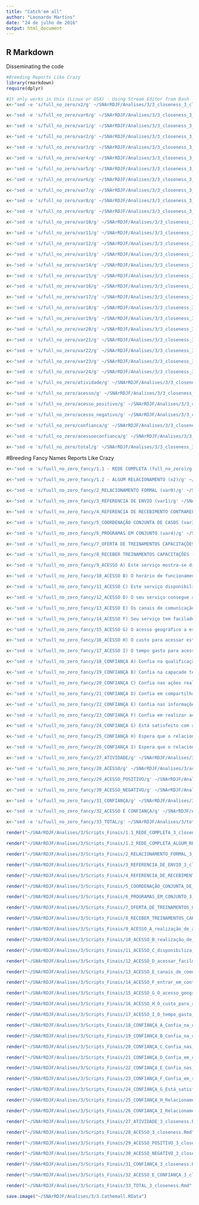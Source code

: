 ```yaml
---
title: "Catch'em all"
author: "Leonardo Martins"
date: "24 de julho de 2016"
output: html_document
---
```


## R Markdown
Disseminating the code

```r
#Breeding Reports Like Crazy
library(rmarkdown)
require(dplyr)
```

```r
#It only works in Unix (Linux or OSX) - Using Stream Editor from Bash
x<-"sed -e 's/full_no_zero/x2/g' ~/SNArRDJF/Analises/3/3_closeness_3_closeness.Rmd > ~/SNArRDJF/Analises/3/x2_3_closeness.Rmd" %>% system()

x<-"sed -e 's/full_no_zero/var0/g' ~/SNArRDJF/Analises/3/3_closeness_3_closeness.Rmd > ~/SNArRDJF/Analises/3/var0_3_closeness.Rmd" %>% system()

x<-"sed -e 's/full_no_zero/var1/g' ~/SNArRDJF/Analises/3/3_closeness_3_closeness.Rmd > ~/SNArRDJF/Analises/3/var1_3_closeness.Rmd" %>% system()

x<-"sed -e 's/full_no_zero/var2/g' ~/SNArRDJF/Analises/3/3_closeness_3_closeness.Rmd > ~/SNArRDJF/Analises/3/var2_3_closeness.Rmd" %>% system()

x<-"sed -e 's/full_no_zero/var3/g' ~/SNArRDJF/Analises/3/3_closeness_3_closeness.Rmd > ~/SNArRDJF/Analises/3/var3_3_closeness.Rmd" %>% system()

x<-"sed -e 's/full_no_zero/var4/g' ~/SNArRDJF/Analises/3/3_closeness_3_closeness.Rmd > ~/SNArRDJF/Analises/3/var4_3_closeness.Rmd" %>% system()

x<-"sed -e 's/full_no_zero/var5/g' ~/SNArRDJF/Analises/3/3_closeness_3_closeness.Rmd > ~/SNArRDJF/Analises/3/var5_3_closeness.Rmd" %>% system()

x<-"sed -e 's/full_no_zero/var6/g' ~/SNArRDJF/Analises/3/3_closeness_3_closeness.Rmd > ~/SNArRDJF/Analises/3/var6_3_closeness.Rmd" %>% system()

x<-"sed -e 's/full_no_zero/var7/g' ~/SNArRDJF/Analises/3/3_closeness_3_closeness.Rmd > ~/SNArRDJF/Analises/3/var7_3_closeness.Rmd" %>% system()

x<-"sed -e 's/full_no_zero/var8/g' ~/SNArRDJF/Analises/3/3_closeness_3_closeness.Rmd > ~/SNArRDJF/Analises/3/var8_3_closeness.Rmd" %>% system()

x<-"sed -e 's/full_no_zero/var9/g' ~/SNArRDJF/Analises/3/3_closeness_3_closeness.Rmd > ~/SNArRDJF/Analises/3/var9_3_closeness.Rmd" %>% system()

x<-"sed -e 's/full_no_zero/var10/g' ~/SNArRDJF/Analises/3/3_closeness_3_closeness.Rmd > ~/SNArRDJF/Analises/3/var10_3_closeness.Rmd" %>% system()

x<-"sed -e 's/full_no_zero/var11/g' ~/SNArRDJF/Analises/3/3_closeness_3_closeness.Rmd > ~/SNArRDJF/Analises/3/var11_3_closeness.Rmd" %>% system()

x<-"sed -e 's/full_no_zero/var12/g' ~/SNArRDJF/Analises/3/3_closeness_3_closeness.Rmd > ~/SNArRDJF/Analises/3/var12_3_closeness.Rmd" %>% system()

x<-"sed -e 's/full_no_zero/var13/g' ~/SNArRDJF/Analises/3/3_closeness_3_closeness.Rmd > ~/SNArRDJF/Analises/3/var13_3_closeness.Rmd" %>% system()

x<-"sed -e 's/full_no_zero/var14/g' ~/SNArRDJF/Analises/3/3_closeness_3_closeness.Rmd > ~/SNArRDJF/Analises/3/var14_3_closeness.Rmd" %>% system()

x<-"sed -e 's/full_no_zero/var15/g' ~/SNArRDJF/Analises/3/3_closeness_3_closeness.Rmd > ~/SNArRDJF/Analises/3/var15_3_closeness.Rmd" %>% system()

x<-"sed -e 's/full_no_zero/var16/g' ~/SNArRDJF/Analises/3/3_closeness_3_closeness.Rmd > ~/SNArRDJF/Analises/3/var16_3_closeness.Rmd" %>% system()

x<-"sed -e 's/full_no_zero/var17/g' ~/SNArRDJF/Analises/3/3_closeness_3_closeness.Rmd > ~/SNArRDJF/Analises/3/var17_3_closeness.Rmd" %>% system()

x<-"sed -e 's/full_no_zero/var18/g' ~/SNArRDJF/Analises/3/3_closeness_3_closeness.Rmd > ~/SNArRDJF/Analises/3/var18_3_closeness.Rmd" %>% system()

x<-"sed -e 's/full_no_zero/var19/g' ~/SNArRDJF/Analises/3/3_closeness_3_closeness.Rmd > ~/SNArRDJF/Analises/3/var19_3_closeness.Rmd" %>% system()

x<-"sed -e 's/full_no_zero/var20/g' ~/SNArRDJF/Analises/3/3_closeness_3_closeness.Rmd > ~/SNArRDJF/Analises/3/var20_3_closeness.Rmd" %>% system()

x<-"sed -e 's/full_no_zero/var21/g' ~/SNArRDJF/Analises/3/3_closeness_3_closeness.Rmd > ~/SNArRDJF/Analises/3/var21_3_closeness.Rmd" %>% system()

x<-"sed -e 's/full_no_zero/var22/g' ~/SNArRDJF/Analises/3/3_closeness_3_closeness.Rmd > ~/SNArRDJF/Analises/3/var22_3_closeness.Rmd" %>% system()

x<-"sed -e 's/full_no_zero/var23/g' ~/SNArRDJF/Analises/3/3_closeness_3_closeness.Rmd > ~/SNArRDJF/Analises/3/var23_3_closeness.Rmd" %>% system()

x<-"sed -e 's/full_no_zero/var24/g' ~/SNArRDJF/Analises/3/3_closeness_3_closeness.Rmd > ~/SNArRDJF/Analises/3/var24_3_closeness.Rmd" %>% system()

x<-"sed -e 's/full_no_zero/atividade/g' ~/SNArRDJF/Analises/3/3_closeness_3_closeness.Rmd > ~/SNArRDJF/Analises/3/atividade_3_closeness.Rmd" %>% system()

x<-"sed -e 's/full_no_zero/acesso/g' ~/SNArRDJF/Analises/3/3_closeness_3_closeness.Rmd > ~/SNArRDJF/Analises/3/acesso_3_closeness.Rmd" %>% system()

x<-"sed -e 's/full_no_zero/acesso_positivo/g' ~/SNArRDJF/Analises/3/3_closeness_3_closeness.Rmd > ~/SNArRDJF/Analises/3/acesso_positivo_3_closeness.Rmd" %>% system()

x<-"sed -e 's/full_no_zero/acesso_negativo/g' ~/SNArRDJF/Analises/3/3_closeness_3_closeness.Rmd > ~/SNArRDJF/Analises/3/acesso_negativo_3_closeness.Rmd" %>% system()

x<-"sed -e 's/full_no_zero/confianca/g' ~/SNArRDJF/Analises/3/3_closeness_3_closeness.Rmd > ~/SNArRDJF/Analises/3/confianca_3_closeness.Rmd" %>% system()

x<-"sed -e 's/full_no_zero/acessoeconfianca/g' ~/SNArRDJF/Analises/3/3_closeness_3_closeness.Rmd > ~/SNArRDJF/Analises/3/acessoeconfianca_3_closeness.Rmd" %>% system()

x<-"sed -e 's/full_no_zero/total/g' ~/SNArRDJF/Analises/3/3_closeness_3_closeness.Rmd > ~/SNArRDJF/Analises/3/total_3_closeness.Rmd" %>% system()
```

#Breeding Fancy Names Reports Like Crazy
```r
x<-"sed -e 's/fuull_no_zero_fancy/1.1 - REDE COMPLETA (full_no_zero)/g' ~/SNArRDJF/Analises/3/3_closeness_3_closeness.Rmd >  ~/SNArRDJF/Analises/3/Scripts_Finais/1.1_REDE_COMPLETA_3_closeness.Rmd" %>% system()

x<-"sed -e 's/fuull_no_zero_fancy/1.2 - ALGUM RELACIONAMENTO (x2)/g' ~/SNArRDJF/Analises/3/x2_3_closeness.Rmd >  ~/SNArRDJF/Analises/3/Scripts_Finais/1.2_REDE_COMPLETA_ALGUM_RELACIONAMENTO_3_closeness.Rmd" %>% system()

x<-"sed -e 's/fuull_no_zero_fancy/2_RELACIONAMENTO FORMAL (var0)/g' ~/SNArRDJF/Analises/3/var0_3_closeness.Rmd >  ~/SNArRDJF/Analises/3/Scripts_Finais/2_RELACIONAMENTO_FORMAL_3_closeness.Rmd" %>% system()

x<-"sed -e 's/fuull_no_zero_fancy/3_REFERENCIA DE ENVIO (var1)/g' ~/SNArRDJF/Analises/3/var1_3_closeness.Rmd >  ~/SNArRDJF/Analises/3/Scripts_Finais/3_REFERENCIA_DE_ENVIO_3_closeness.Rmd" %>% system()

x<-"sed -e 's/fuull_no_zero_fancy/4_REFERENCIA DE RECEBIMENTO CONTRAREFERENCIA (var2)/g' ~/SNArRDJF/Analises/3/var2_3_closeness.Rmd >  ~/SNArRDJF/Analises/3/Scripts_Finais/4_REFERENCIA_DE_RECEBIMENTO_CONTRAREFERENCIA_3_closeness.Rmd" %>% system()

x<-"sed -e 's/fuull_no_zero_fancy/5_COORDENAÇÃO CONJUNTA DE CASOS (var3)/g' ~/SNArRDJF/Analises/3/var3_3_closeness.Rmd >  ~/SNArRDJF/Analises/3/Scripts_Finais/5_COORDENAÇÃO_CONJUNTA_DE_CASOS_3_closeness.Rmd" %>% system()

x<-"sed -e 's/fuull_no_zero_fancy/6_PROGRAMAS EM CONJUNTO (var4)/g' ~/SNArRDJF/Analises/3/var4_3_closeness.Rmd >  ~/SNArRDJF/Analises/3/Scripts_Finais/6_PROGRAMAS_EM_CONJUNTO_3_closeness.Rmd" %>% system()

x<-"sed -e 's/fuull_no_zero_fancy/7_OFERTA DE TREINAMENTOS CAPACITAÇÕES (var5)/g' ~/SNArRDJF/Analises/3/var5_3_closeness.Rmd >  ~/SNArRDJF/Analises/3/Scripts_Finais/7_OFERTA_DE_TREINAMENTOS_CAPACITAÇÕES_3_closeness.Rmd" %>% system()

x<-"sed -e 's/fuull_no_zero_fancy/8_RECEBER TREINAMENTOS CAPACITAÇÕES (var6)/g' ~/SNArRDJF/Analises/3/var6_3_closeness.Rmd >  ~/SNArRDJF/Analises/3/Scripts_Finais/8_RECEBER_TREINAMENTOS_CAPACITAÇÕES_3_closeness.Rmd" %>% system()

x<-"sed -e 's/fuull_no_zero_fancy/9_ACESSO A) Este serviço mostra-se disponível para realização de ativades em conjunto. (var7)/g' ~/SNArRDJF/Analises/3/var7_3_closeness.Rmd >  ~/SNArRDJF/Analises/3/Scripts_Finais/9_ACESSO_A_realização_de_ativades_em_conjunto_3_closeness.Rmd" %>% system()

x<-"sed -e 's/fuull_no_zero_fancy/10_ACESSO B) O horário de funcionamento deste serviço possibilita a realização de ações em conjunto. (var8)/g' ~/SNArRDJF/Analises/3/var8_3_closeness.Rmd >  ~/SNArRDJF/Analises/3/Scripts_Finais/10_ACESSO_B_realização_de_ações_em_conjunto_3_closeness.Rmd" %>% system()

x<-"sed -e 's/fuull_no_zero_fancy/11_ACESSO C) Este serviço disponibiliza informações sobre suas ativades para o seu serviço. (var9)/g' ~/SNArRDJF/Analises/3/var9_3_closeness.Rmd >  ~/SNArRDJF/Analises/3/Scripts_Finais/11_ACESSO_C_disponibiliza_informações_3_closeness.Rmd" %>% system()

x<-"sed -e 's/fuull_no_zero_fancy/12_ACESSO D) O seu serviço consegue acessar facilmente informações deste serviço. (var10)/g' ~/SNArRDJF/Analises/3/var10_3_closeness.Rmd >  ~/SNArRDJF/Analises/3/Scripts_Finais/12_ACESSO_D_acessar_facilmente_informações_3_closeness.Rmd" %>% system()

x<-"sed -e 's/fuull_no_zero_fancy/13_ACESSO E) Os canais de comunicação com este serviço são suficientes para realização de ações em conjunto. (var11)/g' ~/SNArRDJF/Analises/3/var11_3_closeness.Rmd >  ~/SNArRDJF/Analises/3/Scripts_Finais/13_ACESSO_E_canais_de_comunicação_suficientes_3_closeness.Rmd" %>% system()

x<-"sed -e 's/fuull_no_zero_fancy/14_ACESSO F) Seu serviço tem facilade de entrar em contato com este serviço para realizar ativades em conjunto (var12)./g' ~/SNArRDJF/Analises/3/var12_3_closeness.Rmd >  ~/SNArRDJF/Analises/3/Scripts_Finais/14_ACESSO_F_entrar_em_contato_ara_realizar_ativades_3_closeness.Rmd" %>% system()

x<-"sed -e 's/fuull_no_zero_fancy/15_ACESSO G) O acesso geográfico a este serviço impede a realização de ativades em conjunto. (var13) /g' ~/SNArRDJF/Analises/3/var13_3_closeness.Rmd >  ~/SNArRDJF/Analises/3/Scripts_Finais/15_ACESSO_G_O_acesso_geográfico_impede_3_closeness.Rmd" %>% system()

x<-"sed -e 's/fuull_no_zero_fancy/16_ACESSO H) O custo para acessar este serviço impede a realização de ativades em conjunto. (var14)/g' ~/SNArRDJF/Analises/3/var14_3_closeness.Rmd >  ~/SNArRDJF/Analises/3/Scripts_Finais/16_ACESSO_H_O_custo_para_acessar_3_closeness.Rmd" %>% system()

x<-"sed -e 's/fuull_no_zero_fancy/17_ACESSO I) O tempo gasto para acessar este serviço impede a realização ativades em conjunto. (var15)/g' ~/SNArRDJF/Analises/3/var15_3_closeness.Rmd >  ~/SNArRDJF/Analises/3/Scripts_Finais/17_ACESSO_I_O_tempo_gasto_para_acessar_este_serviço_3_closeness.Rmd" %>% system()

x<-"sed -e 's/fuull_no_zero_fancy/18_CONFIANÇA A) Confia na qualificação profissional da equipe deste serviço.(var16)/g' ~/SNArRDJF/Analises/3/var16_3_closeness.Rmd >  ~/SNArRDJF/Analises/3/Scripts_Finais/18_CONFIANÇA_A_Confia_na_qualificação_profissional_3_closeness.Rmd" %>% system()

x<-"sed -e 's/fuull_no_zero_fancy/19_CONFIANÇA B) Confia na capacade técnica da equipe deste serviço. (var17)/g' ~/SNArRDJF/Analises/3/var17_3_closeness.Rmd >  ~/SNArRDJF/Analises/3/Scripts_Finais/19_CONFIANÇA_B_Confia_na_capacade_técnica_3_closeness.Rmd" %>% system()

x<-"sed -e 's/fuull_no_zero_fancy/20_CONFIANÇA C) Confia nas ações realizadas por este serviço. (var18)/g' ~/SNArRDJF/Analises/3/var18_3_closeness.Rmd >  ~/SNArRDJF/Analises/3/Scripts_Finais/20_CONFIANÇA_C_Confia_nas_ações_realizadas_3_closeness.Rmd" %>% system()

x<-"sed -e 's/fuull_no_zero_fancy/21_CONFIANÇA D) Confia em compartilhar informações internas com este serviço. (var19) /g' ~/SNArRDJF/Analises/3/var19_3_closeness.Rmd >  ~/SNArRDJF/Analises/3/Scripts_Finais/21_CONFIANÇA_D_Confia_em_compartilhar_informações_3_closeness.Rmd" %>% system()

x<-"sed -e 's/fuull_no_zero_fancy/22_CONFIANÇA E) Confia nas informações recebas deste serviço (var20)./g' ~/SNArRDJF/Analises/3/var20_3_closeness.Rmd >  ~/SNArRDJF/Analises/3/Scripts_Finais/22_CONFIANÇA_E_Confia_nas_informações_recebidas_3_closeness.Rmd" %>% system()

x<-"sed -e 's/fuull_no_zero_fancy/23_CONFIANÇA F) Confia em realizar ações conjuntas com este serviço (var21)./g' ~/SNArRDJF/Analises/3/var21_3_closeness.Rmd >  ~/SNArRDJF/Analises/3/Scripts_Finais/23_CONFIANÇA_F_Confia_em_realizar_ações_conjuntas_3_closeness.Rmd" %>% system()

x<-"sed -e 's/fuull_no_zero_fancy/24_CONFIANÇA G) Está satisfeito com as ações desempenhadas por este serviço (var22)./g' ~/SNArRDJF/Analises/3/var22_3_closeness.Rmd >  ~/SNArRDJF/Analises/3/Scripts_Finais/24_CONFIANÇA_G_Está_satisfeito_com_as_ações_desempenhadas_3_closeness.Rmd" %>% system()

x<-"sed -e 's/fuull_no_zero_fancy/25_CONFIANÇA H) Espera que o relacionamento com este serviço continue nos próximos anos (var23)./g' ~/SNArRDJF/Analises/3/var23_3_closeness.Rmd >  ~/SNArRDJF/Analises/3/Scripts_Finais/25_CONFIANÇA_H_Relacionamento_continue_nos_próximos_anos_3_closeness.Rmd" %>% system()

x<-"sed -e 's/fuull_no_zero_fancy/26_CONFIANÇA I) Espera que o relacionamento com este serviço se fortaleça nos próximos anos. (var24)/g' ~/SNArRDJF/Analises/3/var24_3_closeness.Rmd >  ~/SNArRDJF/Analises/3/Scripts_Finais/26_CONFIANÇA_I_Relacionamento_se_fortaleça_nos_próximos_anos_3_closeness.Rmd" %>% system()

x<-"sed -e 's/fuull_no_zero_fancy/27_ATIVIDADE/g' ~/SNArRDJF/Analises/3/atividade_3_closeness.Rmd >  ~/SNArRDJF/Analises/3/Scripts_Finais/27_ATIVIDADE_3_closeness.Rmd" %>% system()

x<-"sed -e 's/fuull_no_zero_fancy/28_ACESSO/g' ~/SNArRDJF/Analises/3/acesso_3_closeness.Rmd >  ~/SNArRDJF/Analises/3/Scripts_Finais/28_ACESSO_3_closeness.Rmd" %>% system()

x<-"sed -e 's/fuull_no_zero_fancy/29_ACESSO_POSITIVO/g' ~/SNArRDJF/Analises/3/acesso_positivo_3_closeness.Rmd >  ~/SNArRDJF/Analises/3/Scripts_Finais/29_ACESSO_POSITIVO_3_closeness.Rmd" %>% system()

x<-"sed -e 's/fuull_no_zero_fancy/30_ACESSO_NEGATIVO/g' ~/SNArRDJF/Analises/3/acesso_negativo_3_closeness.Rmd >  ~/SNArRDJF/Analises/3/Scripts_Finais/30_ACESSO_NEGATIVO_3_closeness.Rmd" %>% system()

x<-"sed -e 's/fuull_no_zero_fancy/31_CONFIANÇA/g' ~/SNArRDJF/Analises/3/confianca_3_closeness.Rmd >  ~/SNArRDJF/Analises/3/Scripts_Finais/31_CONFIANÇA_3_closeness.Rmd" %>% system()

x<-"sed -e 's/fuull_no_zero_fancy/32_ACESSO E CONFIANÇA/g' ~/SNArRDJF/Analises/3/acessoeconfianca_3_closeness.Rmd >  ~/SNArRDJF/Analises/3/Scripts_Finais/32_ACESSO_E_CONFIANÇA_3_closeness.Rmd" %>% system()

x<-"sed -e 's/fuull_no_zero_fancy/33_TOTAL/g' ~/SNArRDJF/Analises/3/total_3_closeness.Rmd >  ~/SNArRDJF/Analises/3/Scripts_Finais/33_TOTAL_3_closeness.Rmd" %>% system()
```


```r
render("~/SNArRDJF/Analises/3/Scripts_Finais/1.1_REDE_COMPLETA_3_closeness.Rmd","all")

render("~/SNArRDJF/Analises/3/Scripts_Finais/1.2_REDE_COMPLETA_ALGUM_RELACIONAMENTO_3_closeness.Rmd","all")

render("~/SNArRDJF/Analises/3/Scripts_Finais/2_RELACIONAMENTO_FORMAL_3_closeness.Rmd" ,"all")

render("~/SNArRDJF/Analises/3/Scripts_Finais/3_REFERENCIA_DE_ENVIO_3_closeness.Rmd" ,"all")

render("~/SNArRDJF/Analises/3/Scripts_Finais/4_REFERENCIA_DE_RECEBIMENTO_CONTRAREFERENCIA_3_closeness.Rmd" ,"all")

render("~/SNArRDJF/Analises/3/Scripts_Finais/5_COORDENAÇÃO_CONJUNTA_DE_CASOS_3_closeness.Rmd" ,"all")

render("~/SNArRDJF/Analises/3/Scripts_Finais/6_PROGRAMAS_EM_CONJUNTO_3_closeness.Rmd" ,"all")

render("~/SNArRDJF/Analises/3/Scripts_Finais/7_OFERTA_DE_TREINAMENTOS_CAPACITAÇÕES_3_closeness.Rmd" ,"all")

render("~/SNArRDJF/Analises/3/Scripts_Finais/8_RECEBER_TREINAMENTOS_CAPACITAÇÕES_3_closeness.Rmd" ,"all")

render("~/SNArRDJF/Analises/3/Scripts_Finais/9_ACESSO_A_realização_de_ativades_em_conjunto_3_closeness.Rmd" ,"all")

render("~/SNArRDJF/Analises/3/Scripts_Finais/10_ACESSO_B_realização_de_ações_em_conjunto_3_closeness.Rmd" ,"all")

render("~/SNArRDJF/Analises/3/Scripts_Finais/11_ACESSO_C_disponibiliza_informações_3_closeness.Rmd" ,"all")

render("~/SNArRDJF/Analises/3/Scripts_Finais/12_ACESSO_D_acessar_facilmente_informações_3_closeness.Rmd" ,"all")

render("~/SNArRDJF/Analises/3/Scripts_Finais/13_ACESSO_E_canais_de_comunicação_suficientes_3_closeness.Rmd" ,"all")

render("~/SNArRDJF/Analises/3/Scripts_Finais/14_ACESSO_F_entrar_em_contato_ara_realizar_ativades_3_closeness.Rmd" ,"all")

render("~/SNArRDJF/Analises/3/Scripts_Finais/15_ACESSO_G_O_acesso_geográfico_impede_3_closeness.Rmd" ,"all")

render("~/SNArRDJF/Analises/3/Scripts_Finais/16_ACESSO_H_O_custo_para_acessar_3_closeness.Rmd" ,"all")

render("~/SNArRDJF/Analises/3/Scripts_Finais/17_ACESSO_I_O_tempo_gasto_para_acessar_este_serviço_3_closeness.Rmd" ,"all")

render("~/SNArRDJF/Analises/3/Scripts_Finais/18_CONFIANÇA_A_Confia_na_qualificação_profissional_3_closeness.Rmd" ,"all")

render("~/SNArRDJF/Analises/3/Scripts_Finais/19_CONFIANÇA_B_Confia_na_capacade_técnica_3_closeness.Rmd" ,"all")

render("~/SNArRDJF/Analises/3/Scripts_Finais/20_CONFIANÇA_C_Confia_nas_ações_realizadas_3_closeness.Rmd" ,"all")

render("~/SNArRDJF/Analises/3/Scripts_Finais/21_CONFIANÇA_D_Confia_em_compartilhar_informações_3_closeness.Rmd" ,"all")

render("~/SNArRDJF/Analises/3/Scripts_Finais/22_CONFIANÇA_E_Confia_nas_informações_recebidas_3_closeness.Rmd" ,"all")

render("~/SNArRDJF/Analises/3/Scripts_Finais/23_CONFIANÇA_F_Confia_em_realizar_ações_conjuntas_3_closeness.Rmd" ,"all")

render("~/SNArRDJF/Analises/3/Scripts_Finais/24_CONFIANÇA_G_Está_satisfeito_com_as_ações_desempenhadas_3_closeness.Rmd" ,"all")

render("~/SNArRDJF/Analises/3/Scripts_Finais/25_CONFIANÇA_H_Relacionamento_continue_nos_próximos_anos_3_closeness.Rmd" ,"all")

render("~/SNArRDJF/Analises/3/Scripts_Finais/26_CONFIANÇA_I_Relacionamento_se_fortaleça_nos_próximos_anos_3_closeness.Rmd" ,"all")

render("~/SNArRDJF/Analises/3/Scripts_Finais/27_ATIVIDADE_3_closeness.Rmd" ,"all")

render("~/SNArRDJF/Analises/3/Scripts_Finais/28_ACESSO_3_closeness.Rmd" ,"all")

render("~/SNArRDJF/Analises/3/Scripts_Finais/29_ACESSO_POSITIVO_3_closeness.Rmd" ,"all")

render("~/SNArRDJF/Analises/3/Scripts_Finais/30_ACESSO_NEGATIVO_3_closeness.Rmd" ,"all")

render("~/SNArRDJF/Analises/3/Scripts_Finais/31_CONFIANÇA_3_closeness.Rmd" ,"all")

render("~/SNArRDJF/Analises/3/Scripts_Finais/32_ACESSO_E_CONFIANÇA_3_closeness.Rmd" ,"all")

render("~/SNArRDJF/Analises/3/Scripts_Finais/33_TOTAL_3_closeness.Rmd" ,"all")
```

```r
save.image("~/SNArRDJF/Analises/3/3.Cathemall.RData")
```


